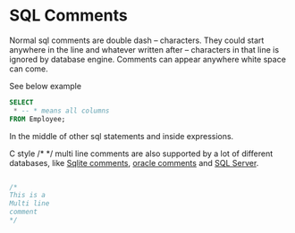 # SQL Comments

Normal sql comments are double dash -- characters.
They could start anywhere in the line and whatever written after -- characters in that line is ignored by database engine.
Comments can appear anywhere white space can come.

See below example

``` sql
SELECT
 * -- * means all columns
FROM Employee;

```

In the middle of other sql statements and inside expressions.

C style /* */ multi line comments are also supported by a lot of different databases, like [Sqlite comments](https://sqlite.org/lang_comment.html), [oracle comments](https://docs.oracle.com/en/database/oracle/oracle-database/21/sqlrf/Comments.html) and [SQL Server](https://learn.microsoft.com/en-us/sql/t-sql/language-elements/slash-star-comment-transact-sql?view=sql-server-ver16). 


``` sql

/*
This is a 
Multi line
comment
*/

```

